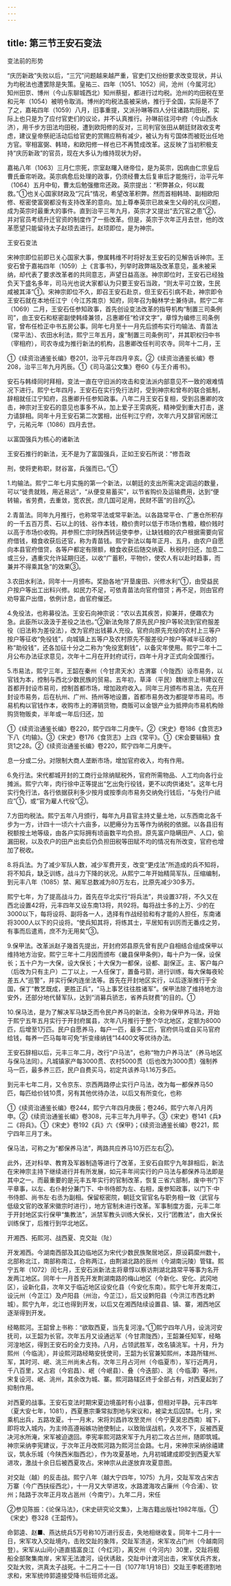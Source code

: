 ```yaml
---
---
---
```

title: 第三节王安石变法
---



变法前的形势

“庆历新政”失败以后，“三冗”问题越来越严重，官吏们又纷纷要求改变现状，并认为均税法也遭罢除是失策。皇祐三、四年（1051、1052）间，沧州（今属河北）知州田京、博州（今山东聊城西北）知州蔡挺，都进行过均税。沧州的均田税在至和元年（1054）被明令取消。博州的均税法虽被采纳，推行于全国，实际是不了了之，嘉祐四年（1059）八月，旧事重提，又派孙琳等四人分往诸路均田税，实际上也只是为了应付官吏们的议论，并不认真推行。孙琳前往河中府（今山西永济），用千步方田法均田税，遭到欧阳修的反对，三司判官张田从朝廷财政收支考虑，建议皇帝祭祀活动后给官吏的赏赐应稍有减少，被认为有亏国体而被贬出任地方官。宰相富弼、韩琦，和欧阳修一样也已不再赞成改革。这反映了当初积极支持“庆历新政”的官员，现在大多认为维持现状为好。

嘉祐八年（1063）三月仁宗死，宗室赵曙入继帝位，是为英宗，因病由仁宗皇后曹氏垂帘听政。英宗病愈后处理的政事，仍须经曹太后复审后才能施行，治平元年（1064）五月中旬，曹太后勉强撤帘还政。英宗提出：“积弊甚众，何以裁救。”①也关心国家财政及“冗兵”情况，希望改革积弊。然而首相韩琦、副相欧阳修、枢密使富弼都没有支持改革的意向。加上尊奉英宗已故亲生父母的礼仪问题，成为英宗时最重大的事件。直到治平三年九月，英宗才又提出“去冗官之患”②，并对官员考绩升迁官资的制度作了一些改革。但是，英宗于次年正月去世，他的改革愿望只能留待太子赵顼去进行。赵顼即位，是为神宗。

王安石变法

宋神宗即位前即已关心国家大事，僚属韩维不时将好友王安石的见解告诉神宗。王安石曾于嘉祐四年（1059）上《言事书》，列举时政弊端及改革意见，虽未被采纳，却代表了要求改革者的共同意志，声望日益高涨。神宗即位时，王安石已经独负天下盛名多年，司马光也说大家都认为只要王安石当政，“则太平可立致，生民咸被其泽”①。宋神宗即位不久，即召王安石赴京，但王安石引病不赴，神宗即令王安石就在本地任江宁（今江苏南京）知府，同年召为翰林学士兼侍讲。熙宁二年（1069）二月，王安石任参知政事，首先创设变法改革的指导机构“制置三司条例司”，由王安石和枢密副使韩绛兼领，吕惠卿任“检详文字”，章惇为编修三司条例官，曾布任检正中书五房公事。同年七月至十一月先后颁布实行均输法、青苗法（常平法）、农田水利法，熙宁三年五月，废“制置三司条例司”，并其职权归中书（宰相府），司农寺成为推行新法的机构，吕惠卿改任判司农寺。同年十二月，王

①《续资治通鉴长编》卷201，治平元年四月辛亥。②《续资治通鉴长编》卷208，治平三年九月丙辰。①《司马温公文集》卷60《与王介甫书》。

安石与韩绛同时拜相，变法一直在守旧派的攻击和变法派内部意见不一致的艰难情况下进行。熙宁七年四月，王安石在实行免行法时，受到神宗和曾布的联合抵制，辞相就任江宁知府，吕惠卿升任参知政事。八年二月王安石复相，受到吕惠卿的攻击，神宗对王安石的意见也事多不从，加上爱子王雱病死，精神受到重大打击，遂力请辞相。同年十月王安石第二次罢相，出任判江宁府，次年六月又辞官闲居江宁，元祐元年（1086）四月去世。

以富国强兵为核心的诸新法

王安石推行的新法，无不是为了富国强兵，正如王安石所说：“修吾政

刑，使将吏称职，财谷富，兵强而已。”①

1.均输法。熙宁二年七月实施的第一个新法，以朝廷的支出所需决定调运的数量，可以“徙贵就贱，用近易远”，“从便变易蓄买”，以节省购价及运输费用，达到“便转输，省劳费，去重敛，宽农民，庶几国可足用，民财不匮”的目的②。

2.青苗法。同年九月推行，也称常平法或常平新法。以各路常平仓、广惠仓所积存的一千五百万贯、石以上的钱、谷作本钱，粮价贵时以低于市场价售粮，粮价贱时以高于市场价收购。并参照仁宗时陕西转运使李参，让缺钱粮的农户根据需要向官府借钱，粮食收获后还官，称为青苗钱。熙宁新法以每年正月、五月，由农户自愿向本县官府借贷，各等户都定有限额，粮食收获后随交纳夏、秋税时归还，加息二或三分，遇重灾允许延期归还，以收“广蓄积，平物价，使农人有以赴时趋事，而兼并不得乘其急”的效果③。

3.农田水利法，同年十一月颁布。奖励各地“开垦废田、兴修水利”①，由受益民户按户等出工出料兴修。如民力不足，可依青苗法向官府借贷；再不足，则由官府劝导富户出借，依例计息，由官府催还。

4.免役法，也称募役法。王安石向神宗说：“农以去其疾苦，抑兼并，便趣农为急。此臣所以汲汲于差役之法也。”②新法免除了原先民户按户等轮流到官府服差役（旧法称为差役法），改为官府出钱募人充役。官府向原先充役的农村上三等户按户等征收“免役钱”，向城镇上五等户及农村原先不服差役户按户等减半征收的称“助役钱”，还各加征十分之二称为“免役宽剩钱”，以备灾年使用。熙宁二年十二月公布办法征求意见，次年十二月在开封府试行，四年十月才正式向全国推行。

5.市易法，熙宁三年，王韶在秦州（今甘肃天水）古渭寨（今陇西）设市易务，以官钱为本，控制与西北少数民族的贸易。五年初，草泽（平民）魏继宗上书建议在首都开封设市易司，控制首都市场，增加政府收入。同年三月颁布市易法，先在开封设市易务，后在杭州、广州、扬州等地设置，首都市易务改为都提举市易司。市易机构以官钱作本，收购市上的滞销货物，商贩可以金银产业为抵押向市易机构赊购货物贩卖，半年或一年后归还，加

①《续资治通鉴长编》卷220，熙宁四年二月庚午。②《宋史》卷186《食货志》下八《均输》。③《宋史》卷176《食货志》上四《常平》。①《宋会要辑稿》食货1之28。②《续资治通鉴长编》卷220，熙宁四年二月庚午。

息一分或二分。对限制大商人垄断市场，增加官府收入，均有作用。

6.免行法。宋代都城开封的工商行业除纳赋税外，官府所需物品、人工均向各行业摊派。熙宁六年，肉行徐中正等提出“乞出免行役钱，更不以肉供诸处”。这年七月实行免行法，各行依据获利多少按月或按季向市易务交纳免行钱后，“与免行户祗应”①，或“官为雇人代役”②。

7.方田均税法。熙宁五年八月颁行，每年九月县官主持丈量土地，以东西南北各千步为一方，计四十一顷六十六亩多，以肥瘠分为五等作为纳税的依据。以各县旧有税额按土地等级，由各户实际拥有顷亩数平均负担。原先富户隐瞒田产、人口，偷漏田税，以及农户的田产出卖后仍负担田税等田赋不均的情况有所改变，官府也增加了税收。

8.将兵法。为了减少军队人数，减少军费开支，改变“更戍法”所造成的兵不知将，将不知兵，缺乏训练，战斗力下降的状况。从熙宁二年开始精简军队，压缩编制，到元丰八年（1085）禁、厢军总数减为80万左右，比原先减少30多万。

熙宁七年，为了提高战斗力，首先在华北实行“将兵法”，共设置37将，不久又在西北设置42将，元丰四年又设东南13将，共92将。每将战士多的上万、少的在3000以下，每将设将、副将各一人，选择有作战经验和有才能的人担任，东南诸将3000人以下的只设将。“使兵知其将，将练其士，平居知有训厉而无番戍之劳，有事而后遣焉，庶不为无用矣”③。

9.保甲法。改革派赵子幾首先提出，开封府郊县原先曾有民户自相结合组成保甲以维持地方治安。熙宁三年十二月因而颁布《畿县保甲条例》，每十户为一保，设保长；五十户为一大保，设大保长；十大保为一都保，设都、副保正。主、客户每户（后改为只有主户）二丁以上，一人任保丁，置备弓箭，进行训练，每大保每夜轮差五人“巡警”，并实行保内连坐法等。首先在开封地区实行，以后逐渐推行于全国，保丁“教艺既成，更胜正兵”，“马上事艺往往胜诸军”。保甲法除了维持地方治安外，还部分地代替军队，达到“消募兵骄志，省养兵财费”的目的。①

10.保马法，是为了解决军马缺乏而令民户养马的新法，全称为保甲养马法，开始于熙宁五年五月实行于开封府属县，次年八月推行于整个华北地区，定额为8000匹，后增至1万匹。民户自愿养马，每户一匹，最多二匹，官府供马或自买马官府给钱，每养一匹马每年可免“折变缘纳钱”14400文等优待办法。

王安石辞相以后，元丰三年二月，改行“户马法”，也称“物力户养马法”（养马地区与保马法同）。凡城镇家产每3000贯、农村5000贯（后也改为3000贯）强制养马一匹，最多养三匹，民户自费买马，初定共该养马1.16万多匹。

到元丰七年二月，又令京东、京西两路停止实行户马法，改为每一都保养马50匹，每匹给价钱10贯，另有其他优待办法，以后又有所变化，也称

①《续资治通鉴长编》卷244，熙宁六年四月庚辰；卷246，熙宁六年八月丙申。②《续资治通鉴长编》卷308，元丰三年九月甲子。③《宋史》卷141《兵》二《将兵》。①《宋史》卷192《兵》六《保甲》；《续资治通鉴长编》卷221，熙宁四年三月丁未。

保马法，可称之为“都保养马法”，两路共应养马10万匹左右②。

此外，还对科举、教育及军器制造等进行了改革，王安石自熙宁九年辞相后，新法在宋神宗主持下继续进行并有所发展，如元丰年间实行的户马法与都保养马法即是其中之一。而最重要的是元丰五年实行的官制改革，恢复三省六部制，废中书门下平章事，以左、右仆射分兼门下、中书侍郎为左、右相，废参知政事，以门下·中书侍郎、尚书左·右丞为副相。保留枢密院，朝廷文官官名与职务相一致（武官与低级文官的改革宋徽宗时进行），地方官制未进行改革。军事制度方面，元丰二年于开封地区实行保甲“集教法”，派禁军教头训练大保长，又行“团教法”，由大保长训练保丁，后推行到华北地区。

开湘西、拓熙河、战西夏、克交趾（阯）

开发湘西。今湖南西部及其边临地区为宋代少数民族聚居地区，原设羁縻州数十，北部称北江，南部称南江，合称两江，由荆湖北路的辰州（今湖南沅陵）管辖。熙宁五年（1072）闰七月，王安石派新法主将章惇以察访荆湖北路常平等事为名开发两江地区。同年十一月首先开发荆湖南路的梅山地区（今新化、安化、武冈地区），设新化县，次年又于临近地区设安化县（今安化东南）。熙宁七年开发南江，设沅州（今芷江）及卢阳县（州治，今芷江），后又设黔阳县（今洪江市西北黔城）。熙宁九年，北江也得到开发，以后又在湘西陆续设置县、镇、寨，湘西地区逐渐得到开发。

经略熙河。王韶曾上书称：“欲取西夏，当先复河湟。”①熙宁四年八月，设洮河安抚司，以王韶为长官。次年五月又设通远军（今甘肃陇西），王韶兼任知军，经略河湟地区，得到王安石的全力支持。八月，占领武胜军，改名镇洮军。十月，升为熙州（今临洮），并设熙河路经略安抚使司，王韶为长官兼知熙州，本路所辖州、军，其时河、岷、洮三州尚未占有。次年三月占河州（今临夏市），军行近两月，千八百里，又占宕（今宕昌）、岷（今岷县）、叠（今迭部）、洮（今临潭）等州，宋复设河、岷、洮州，其余改为城、寨。熙河路辖区终于全部占有，对西夏起到了抑制作用。

对西夏的战事。王安石变法时期宋夏边境虽时有小战事，但相对平静。元丰四年（夏大安七年，1081），西夏惠宗秉常拟割地与宋议和，被梁太后囚禁。七月，宋乘机出兵，五路攻夏。十一月末，宋将刘昌祚攻至灵州（今宁夏吴忠西南）城下，即将攻入城内，为主帅高遵裕嫉功驰使制止，以致贻误战机，久攻不下，反被西夏决河水所淹，宋军被迫退回。李宪率熙河路宋军于九月初二攻占兰州，随即筑城。神宗采纳李宪建议，于次年正月改熙河路为熙河兰会路。七月，宋神宗采纳徐禧建议，筑永乐城（今陕西米脂西北），作为攻夏基地，九月初城建成即受到西夏大军进攻，激战十余日后被西夏攻占。宋神宗从此遂放弃攻夏意图。

对交趾（越）的反击战。熙宁八年（越大宁四年，1075）九月，交趾军攻占宋古万寨（今广西扶绥西北），十一月又大举进攻，水路渡海攻占廉州（今合浦）、钦州；陆路于次年正月攻占邕州（今南宁）。九年二月，宋任

②参见陈振：《论保马法》，《宋史研究论文集》，上海古籍出版社1982年版。①《宋史》卷328《王韶传》。

命郭逵、赵■、燕达统兵5万号称10万进行反击，失地相继收复。同年十二月十一日，宋军攻入交趾境内，击败交趾的象阵，交趾军溃逃，宋军攻占门州（今越南同登）。宋军从山间小道直插富良江（今红河），离交州（今河内）30里，交趾将舰船全部聚集南岸，宋军无法渡河，设伏诱敌，交趾中计渡河出击，宋军伏兵齐发，交趾大败，洪真太子战死。十二月二十一日（1077年1月18日）交趾王李乾德割地求和，宋军统帅郭逵接受降书后班师北返。